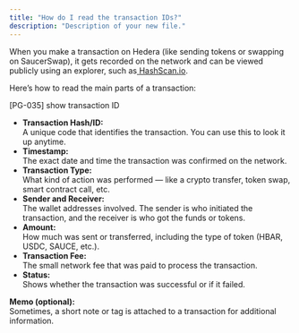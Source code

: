 ```yaml
---
title: "How do I read the transaction IDs?"
description: "Description of your new file."
---
```


When you make a transaction on Hedera (like sending tokens or swapping on SaucerSwap), it gets recorded on the network and can be viewed publicly using an explorer, such as[ ](https://hashscan.io/)[<u>HashScan.io</u>](http://HashScan.io).

Here’s how to read the main parts of a transaction:

[PG-035] show transaction ID

- **Transaction Hash/ID:**\
  A unique code that identifies the transaction. You can use this to look it up anytime.
- **Timestamp:**\
  The exact date and time the transaction was confirmed on the network.
- **Transaction Type:**\
  What kind of action was performed — like a crypto transfer, token swap, smart contract call, etc.
- **Sender and Receiver:**\
  The wallet addresses involved. The sender is who initiated the transaction, and the receiver is who got the funds or tokens.
- **Amount:**\
  How much was sent or transferred, including the type of token (HBAR, USDC, SAUCE, etc.).
- **Transaction Fee:**\
  The small network fee that was paid to process the transaction.
- **Status:**\
  Shows whether the transaction was successful or if it failed.

**Memo (optional):**\
Sometimes, a short note or tag is attached to a transaction for additional information.